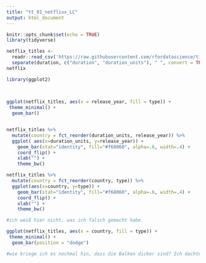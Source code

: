 ```yaml
---
title: "tt_01_netflixx_LC"
output: html_document
---
```


```r
knitr::opts_chunk$set(echo = TRUE)
library(tidyverse)

netflix_titles <- 
  readr::read_csv('https://raw.githubusercontent.com/rfordatascience/tidytuesday/master/data/2021/2021-04-20/netflix_titles.csv')  %>% 
  separate(duration, c("duration", "duration_units"), " ", convert = TRUE)
netflix

```

```r


library(ggplot2)

 
  
ggplot(netflix_titles, aes(x = release_year, fill = type)) +
 theme_minimal() +
  geom_bar()



```
```r
netflix_titles %>%
  mutate(country = fct_reorder(duration_units, release_year)) %>%
  ggplot( aes(x=duration_units, y=release_year)) +
    geom_bar(stat="identity", fill="#f68060", alpha=.6, width=.4) +
    coord_flip() +
    xlab("") +
    theme_bw()
```
```r


netflix_titles %>%
  mutate(country = fct_reorder(country, type)) %>%
  ggplot(aes(x=country, y=type)) +
    geom_bar(stat="identity", fill="#f68060", alpha=.6, width=.4) +
    coord_flip() +
    xlab("") +
    theme_bw()

#ich weiß hier nicht, was ich falsch gemacht habe.
```
```r
ggplot(netflix_titles, aes(x = country, fill = type)) +
 theme_minimal() +
  geom_bar(position = "dodge")

#wie kriege ich es nochmal hin, dass die Balken dicker sind? Ich dachte das macht man mit dodge, aber das funktioniert immer noch nicht.

```


```r


```

